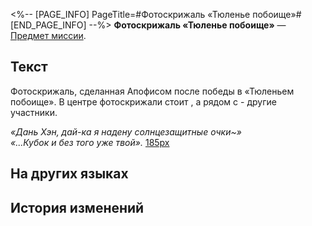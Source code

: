 <%-- [PAGE_INFO]
PageTitle=#Фотоскрижаль «Тюленье побоище»#
[END_PAGE_INFO] --%>
{{Предмет Инфобокс
|id          = 140558
|Изображение = Предмет Фотоскрижаль «Тюленье побоище».png
|Тип         = Предмет миссии
|Инвентарь   = Миссии
|Редкость    = 4
|Эффект      = 
|Описание    = Использовав этот предмет в инвентаре, вы сможете посмотреть общее фото.
}}
{{Описание|1=Фотоскрижаль, сделанная Апофисом после победы в «Тюленьем побоище». В центре фотоскрижали стоит {{MC|ж=чемпионка|м=чемпион}}, а рядом с {{MC|ж=ней|м=ним}} - другие участники.<br /><br />''- Дань Хэн, дай-ка я надену солнцезащитные очки~''<br />''- ...Кубок и без того уже твой.''}}
'''Фотоскрижаль «Тюленье побоище»''' — [[Предмет миссии]].

==Текст==
<div align="center">{{Цвет|Ключевой|Фотоскрижаль «Тюленье побоище»}}</div>
Фотоскрижаль, сделанная Апофисом после победы в «Тюленьем побоище». В центре фотоскрижали стоит {{MC|ж=чемпионка|м=чемпион}}, а рядом с {{MC|ж=ней|м=ним}} - другие участники.

''«Дань Хэн, дай-ка я надену солнцезащитные очки~»''<br />''«...Кубок и без того уже твой».''
[[Файл:Предмет Фотоскрижаль «Тюленье побоище».png|185px]]

==На других языках==
{{На других языках
|en   = Seal Slammers Photo Slate
|zhs  = 「豹豹碰碰大作战」的留影石板
|zht  = 「豹豹碰碰大作戰」的留影石板
|ja   = 「ぽよよん！アザラシ大作戦」の映写石板
|ko   = 「팅팅탱탱 물범 대격돌」의 촬영 석판
|es   = Fotolosa de Gran choque de focas
|fr   = Photolithe du Choc des phoques
|ru   = Фотоскрижаль «Тюленье побоище»
|th   = แผ่นหินภาพ "ศึกปะทะอุ๋งอุ๋ง"
|vi   = Phiến Đá Chụp Ảnh "Hải Cẩu Cưng Đụng Độ"
|de   = Foto von der Operation Kampf der Seehunde
|id   = Prasasti Potret "Bom-Bom Anjing Laut"
|pt   = Quadro de Fotos "Bate-Bate das Focas"
}}

==История изменений==
{{История изменений|3.5}}